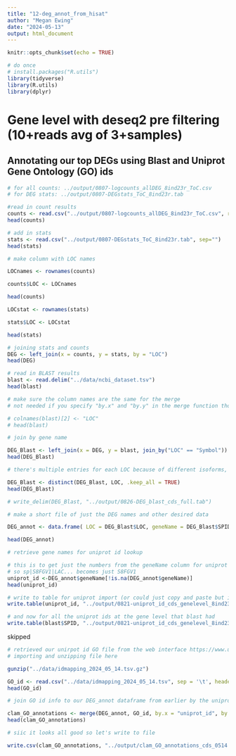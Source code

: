 ```yaml
---
title: "12-deg_annot_from_hisat"
author: "Megan Ewing"
date: "2024-05-13"
output: html_document
---
```


```r
knitr::opts_chunk$set(echo = TRUE)
```

```r
# do once
# install.packages("R.utils")
library(tidyverse)
library(R.utils)
library(dplyr)

```
# Gene level with deseq2 pre filtering (10+reads avg of 3+samples)

## Annotating our top DEGs using Blast and Uniprot Gene Ontology (GO) ids

```r
# for all counts: ../output/0807-logcounts_allDEG_8ind23r_ToC.csv
# for DEG stats: ../output/0807-DEGstats_ToC_8ind23r.tab

#read in count results
counts <- read.csv("../output/0807-logcounts_allDEG_8ind23r_ToC.csv", row.names = 1)
head(counts)

# add in stats
stats <- read.csv("../output/0807-DEGstats_ToC_8ind23r.tab", sep="")
head(stats)

```

```r
# make column with LOC names

LOCnames <- rownames(counts)

counts$LOC <- LOCnames

head(counts)

LOCstat <- rownames(stats)

stats$LOC <- LOCstat

head(stats)

```
```r
# joining stats and counts
DEG <- left_join(x = counts, y = stats, by = "LOC")
head(DEG)

```

```r
# read in BLAST results
blast <- read.delim("../data/ncbi_dataset.tsv")
head(blast)
```

```r
# make sure the column names are the same for the merge
# not needed if you specify "by.x" and "by.y" in the merge function tho 

# colnames(blast)[2] <- "LOC"
# head(blast)
```

```r
# join by gene name

DEG_Blast <- left_join(x = DEG, y = blast, join_by("LOC" == "Symbol"))
head(DEG_Blast)

# there's multiple entries for each LOC because of different isoforms, but we want just the gene level, so we are going to remove duplicates

DEG_Blast <- distinct(DEG_Blast, LOC, .keep_all = TRUE)
head(DEG_Blast)

# write_delim(DEG_Blast, "../output/0826-DEG_blast_cds_full.tab")


```

```r
# make a short file of just the DEG names and other desired data

DEG_annot <- data.frame( LOC = DEG_Blast$LOC, geneName = DEG_Blast$SPID, baseMean = DEG_Blast$baseMean, log2FoldChange = DEG_Blast$log2FoldChange, pvalue = DEG_Blast$pvalue, padj = DEG_Blast$padj, protein = DEG_Blast$protein, cds = DEG_Blast$cds  )

head(DEG_annot)


```

```r
# retrieve gene names for uniprot id lookup

# this is to get just the numbers from the geneName column for uniprot
# so sp|S8FGV1|LAC... becomes just S8FGV1
uniprot_id <-DEG_annot$geneName[!is.na(DEG_annot$geneName)]
head(uniprot_id)

# write to table for uniprot import (or could just copy and paste but i imported a text file to uniprot just for my own santity to make sure everything was included)
write.table(uniprot_id, "../output/0821-uniprot_id_cds_genelevel_8ind23r_ToC.txt", sep = "\t", row.names = FALSE, col.names = FALSE, quote = FALSE)

# and now for all the uniprot ids at the gene level that blast had
write.table(blast$SPID, "../output/0821-uniprot_id_cds_genelevel_8ind23r_ToC.txt", sep = "\t", row.names = FALSE, col.names = FALSE, quote = FALSE)

```










skipped
```r

# retrieved our unirpot id GO file from the web interface https://www.uniprot.org/
# importing and unzipping file here

gunzip("../data/idmapping_2024_05_14.tsv.gz")

GO_id <- read.csv("../data/idmapping_2024_05_14.tsv", sep = '\t', header = TRUE, row.names=NULL)
head(GO_id)
```

```r
# join GO id info to our DEG_annot dataframe from earlier by the uniprot ids

clam_GO_annotations <- merge(DEG_annot, GO_id, by.x = "uniprot_id", by.y = "Entry")
head(clam_GO_annotations)

```

```r
# siic it looks all good so let's write to file

write.csv(clam_GO_annotations, "../output/clam_GO_annotations_cds_0514.csv")
```







